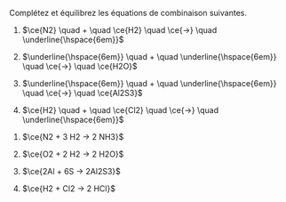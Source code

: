 ::: {.Exercise data-latex=""}

Complétez et équilibrez les équations de combinaison suivantes.

1. $\ce{N2} \quad + \quad \ce{H2} \quad \ce{->} \quad \underline{\hspace{6em}}$

2. $\underline{\hspace{6em}} \quad + \quad \underline{\hspace{6em}} \quad \ce{->} \quad \ce{H2O}$

3. $\underline{\hspace{6em}} \quad + \quad \underline{\hspace{6em}} \quad \ce{->} \quad \ce{Al2S3}$

4. $\ce{H2} \quad + \quad \ce{Cl2} \quad \ce{->} \quad \underline{\hspace{6em}}$

:::

::: {.Answer data-latex=""}

1. $\ce{N2 + 3 H2 -> 2 NH3}$

2. $\ce{O2 + 2 H2 -> 2 H2O}$

3. $\ce{2Al + 6S -> 2Al2S3}$

4. $\ce{H2 + Cl2 -> 2 HCl}$

:::
